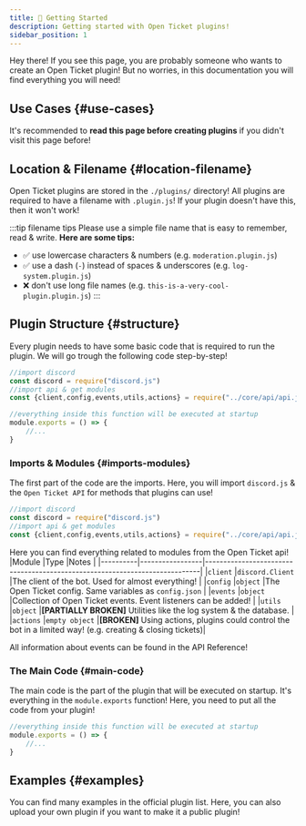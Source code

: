 ```yaml
---
title: 🏁 Getting Started
description: Getting started with Open Ticket plugins!
sidebar_position: 1
---
```


Hey there! If you see this page, you are probably someone who wants to create an Open Ticket plugin!
But no worries, in this documentation you will find everything you will need!

## Use Cases \{#use-cases}
It's recommended to **read this page before creating plugins** if you didn't visit this page before!
<LinkBlock mode="emoji" emoji="🔌" isdoc="true" url="docs/system/plugins" name="Plugins!" description="What can Open Ticket plugins do & where can you find them?"></LinkBlock>

## Location & Filename \{#location-filename}
Open Ticket plugins are stored in the `./plugins/` directory! All plugins are required to have a filename with `.plugin.js`!
If your plugin doesn't have this, then it won't work!

:::tip filename tips
Please use a simple file name that is easy to remember, read & write. **Here are some tips:**
- ✅ use lowercase characters & numbers (e.g. `moderation.plugin.js`)
- ✅ use a dash (`-`) instead of spaces & underscores (e.g. `log-system.plugin.js`)
- ❌ don't use long file names (e.g. `this-is-a-very-cool-plugin.plugin.js`)
:::

## Plugin Structure \{#structure}
Every plugin needs to have some basic code that is required to run the plugin.
We will go trough the following code step-by-step!

```javascript title="example.plugin.js" showLineNumbers
//import discord
const discord = require("discord.js")
//import api & get modules
const {client,config,events,utils,actions} = require("../core/api/api.js")

//everything inside this function will be executed at startup
module.exports = () => {
    //...
}
```

### Imports & Modules \{#imports-modules}
The first part of the code are the imports. Here, you will import `discord.js` & the `Open Ticket API` for methods that plugins can use!

```javascript title="example.plugin.js"
//import discord
const discord = require("discord.js")
//import api & get modules
const {client,config,events,utils,actions} = require("../core/api/api.js")
```

Here you can find everything related to modules from the Open Ticket api!
|Module    |Type             |Notes                                                                       |
|----------|-----------------|----------------------------------------------------------------------------|
|`client`  |`discord.Client` |The client of the bot. Used for almost everything!                          |
|`config`  |`object`         |The Open Ticket config. Same variables as `config.json`                     |
|`events`  |`object`         |Collection of Open Ticket events. Event listeners can be added!             |
|`utils`   |`object`         |<ColorText color="orange">**[PARTIALLY BROKEN]**</ColorText> Utilities like the log system & the database. |
|`actions` |`empty object`   |<ColorText color="red">**[BROKEN]**</ColorText> Using actions, plugins could control the bot in a limited way! (e.g. creating & closing tickets)|

All information about events can be found in the API Reference!
<LinkBlock mode="emoji" emoji="🔎" isdoc="true" url="api/get-started" name="API Reference!" description="The official Open Ticket api reference!"></LinkBlock>

### The Main Code \{#main-code}
The main code is the part of the plugin that will be executed on startup. It's everything in the `module.exports` function!
Here, you need to put all the code from your plugin!

```javascript title="example.plugin.js"
//everything inside this function will be executed at startup
module.exports = () => {
    //...
}
```
## Examples \{#examples}
You can find many examples in the official plugin list. Here, you can also upload your own plugin if you want to make it a public plugin!
<LinkBlock mode="emoji" emoji="📜" isdoc="true" url="plugin/list" name="Plugin List!" description="A list of all known public plugins!"></LinkBlock>
